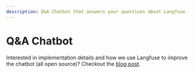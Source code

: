 ```yaml
---
description: Q&A Chatbot that answers your questions about Langfuse.
---
```



# Q&A Chatbot

<Chat />

Interested in implementation details and how we use Langfuse to improve the chatbot (all open source)? Checkout the [blog post](/blog/qa-chatbot-for-langfuse-docs).

